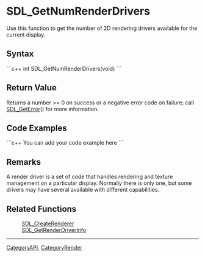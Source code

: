 <!-- pragma section-numbers off -->
<!-- pragma disable-camelcase -->

= SDL_GetNumRenderDrivers =
Use this function to get the number of 2D rendering drivers available for the current display.


== Syntax ==
```c++
int SDL_GetNumRenderDrivers(void)
```

== Return Value ==
Returns a number >= 0 on success or a negative error code on failure; call [[SDL_GetError]]() for more information.

== Code Examples ==
```c++
You can add your code example here
```

== Remarks ==
A render driver is a set of code that handles rendering and texture management on a particular display.  Normally there is only one, but some drivers may have several available with different capabilities.

== Related Functions ==
:[[SDL_CreateRenderer]]
:[[SDL_GetRenderDriverInfo]]

----
[[CategoryAPI]], [[CategoryRender]]
